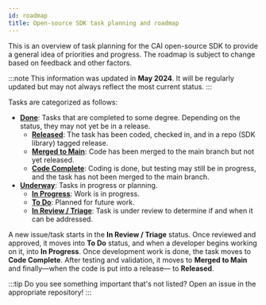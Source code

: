```yaml
---
id: roadmap
title: Open-source SDK task planning and roadmap
---
```



<TOCInline toc={toc} />

This is an overview of task planning for the CAI open-source SDK to provide a general idea of priorities and progress. The roadmap is subject to change based on feedback and other factors.

:::note
This information was updated in **May 2024**. It will be regularly updated but may not always reflect the most current status.
:::

Tasks are categorized as follows:

- [**Done**](#done): Tasks that are completed to some degree. Depending on the status, they may not yet be in a release.
  - [**Released**](#released): The task has been coded, checked in, and in a repo (SDK library) tagged release.
  - [**Merged to Main**](#merged-to-main): Code has been merged to the main branch but not yet released.
  - [**Code Complete**](#code-complete): Coding is done, but testing may still be in progress, and the task has not been merged to the main branch.
- [**Underway**](#underway): Tasks in progress or planning.
  - [**In Progress**](#in-progress): Work is in progress.
  - [**To Do**](#todo): Planned for future work.
  - [**In Review / Triage**](#in-review--triage): Task is under review to determine if and when it can be addressed.

A new issue/task starts in the **In Review / Triage** status. Once reviewed and approved, it moves into **To Do** status, and when a developer begins working on it, into **In Progress**. Once development work is done, the task moves to **Code Complete**. After testing and validation, it moves to **Merged to Main** and finally&mdash;when the code is put into a release&mdash; to **Released**.

:::tip
Do you see something important that's not listed? Open an issue in the appropriate repository!
:::


<RoadMap name="roadmap" />
